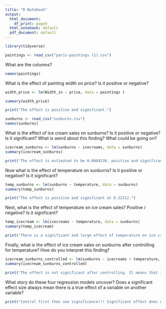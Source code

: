 ```yaml
---
title: "R Notebook"
output:
  html_document:
    df_print: paged
  html_notebook: default
  pdf_document: default
---
```



```r
library(tidyverse)
```

```r
paintings <- read_csv("paris-paintings (1).csv")
```

What are the columns?
```r
names(paintings)
```
What is the effect of painting width on price? Is it positive or negative?
```r
width_price <- lm(Width_in ~ price, data = paintings )

summary(width_price)

print("The effect is positive and significant.")
```

```r
sunburns <- read_csv("sunburns.csv")
names(sunburns)
```
What is the effect of ice cream sales on sunburns? Is it positive or negative? Is it significant? What is
weird about this finding? What could be going on?

```r
icecream_sunburns <- lm(sunburns ~ icecreams, data = sunburns)
summary(icecream_sunburns)

print("The effect is estimated to be 0.0004230. positive and significant. It is weird that the number is small but significant. Different scales of both observations.")
```
Now what is the effect of temperature on sunburns? Is it positive or negative? Is it significant?
```r
temp_sunburns <- lm(sunburns ~ temperature, data = sunburns)
summary(temp_sunburns)

print("The effect is positive and significant at 0.22312.")
```

Next, what is the effect of temperature on ice cream sales? Positive / negative? Is it significant?
```r
temp_icecream <- lm(icecreams ~ temperature, data = sunburns)
summary(temp_icecream)

print("There is a significant and large effect of temperature on ice cream sales at 338.55.")
```
Finally, what is the effect of ice cream sales on sunburns after controlling for temperature? How do
you interpret this finding?
```r
icecream_sunburns_controlled <- lm(sunburns ~ icecreams + temperature, data = sunburns)
summary(icecream_sunburns_controlled)

print("The effect is not significant after controlling. It means that ice cream sales have no significant effect on sunburns, and it's only temperature that has a significant effect.")
```
What story do these four regression models uncover? Does a significant effect size always mean there
is a true effect of a variable on another variable?
```r
print("Control first then see significance!!! Significant effect does not necessarily mean true effect, where multiple variables are involved due to confounders. ")
```

